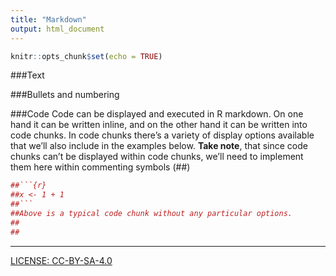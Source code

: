 ```yaml
---
title: "Markdown"
output: html_document
---
```


```r
knitr::opts_chunk$set(echo = TRUE)
```

###Text

###Bullets and numbering

###Code
Code can be displayed and executed in R markdown. On one hand it can be written inline, and on the other hand it can be written into code chunks. In code chunks there's a variety of display options available that we'll also include in the examples below. **Take note**, that since code chunks can't be displayed within code chunks, we'll need to implement them here within commenting symbols (##)

```r
##```{r}
##x <- 1 + 1
##```
##Above is a typical code chunk without any particular options.
##
##
```




----
[LICENSE: CC-BY-SA-4.0](LICENSE)